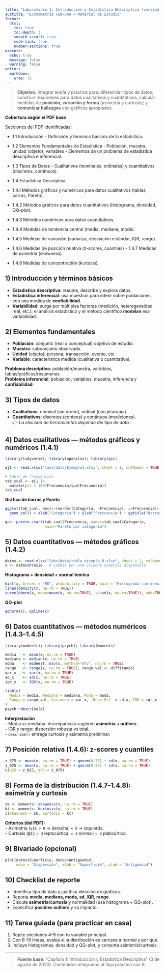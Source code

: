 ```yaml
---
title: "Laboratorio 1: Introducción y Estadística Descriptiva (versión pedagógica completa)"
subtitle: "Econometría FEN‑UAH — Material de Estudio"
format:
  html:
    toc: true
    toc-depth: 3
    smooth-scroll: true
    code-link: true
    number-sections: true
execute:
  echo: true
  message: false
  warning: false
editor: 
  markdown: 
    wrap: 72
---
```


> **Objetivo.** Integrar teoría y práctica para: diferenciar tipos de
> datos; construir resúmenes para datos cualitativos y cuantitativos;
> calcular medidas de **posición, variación y forma** (asimetría y
> curtosis); y **comunicar hallazgos** con gráficos apropiados.

::: callout-note
**Cobertura según el PDF base**

Secciones del PDF identificadas:

-    1.1 Introducción - Definición y términos básicos de la estadística.

-    1.2 Elementos Fundamentales de Estadística - Población, muestra,
    unidad (objeto), variables - Elementos de un problema de estadística
    descriptiva e inferencial.

-   1.3 Tipos de Datos - Cualitativos (nominales, ordinales) y
    cuantitativos (discretos, continuos).

-    1.4 Estadística Descriptiva.

-    1.4.1 Métodos gráficos y numéricos para datos cualitativos (tablas,
    barras, Pareto).

-    1.4.2 Métodos gráficos para datos cuantitativos (histograma,
    densidad, QQ-plot).

-    1.4.3 Métodos numéricos para datos cuantitativos.

-    1.4.4 Medidas de tendencia central (media, mediana, moda).

-    1.4.5 Medidas de variación (varianza, desviación estándar, IQR,
    rango).

-    1.4.6 Medidas de posición relativa (z-scores, cuantiles) - 1.4.7
    Medidas de asimetría (skewness).

-    1.4.8 Medidas de concentración (kurtosis).
:::

## 1) Introducción y términos básicos

-   **Estadística descriptiva**: resume, describe y explora datos.\
-   **Estadística inferencial**: usa muestras para inferir sobre
    poblaciones, con una medida de **confiabilidad**.
-   **Variabilidad**: surge por múltiples factores (medición,
    heterogeneidad real, etc.); el análisis estadístico y el método
    científico **modelan** esa variabilidad.

## 2) Elementos fundamentales

-   **Población**: conjunto (real o conceptual) objetivo de estudio.\
-   **Muestra**: subconjunto observado.\
-   **Unidad** (objeto): persona, transacción, evento, etc.\
-   **Variable**: característica medida (cualitativa o cuantitativa).

**Problema descriptivo**: población/muestra, variables,
tablas/gráficos/resúmenes.\
**Problema inferencial**: población, variables, muestra, inferencia y
**confiabilidad**.

## 3) Tipos de datos

-   **Cualitativos**: nominal (sin orden), ordinal (con jerarquía).\
-   **Cuantitativos**: discretos (conteos) y continuos (mediciones).\
    👉 *La elección de herramientas depende del tipo de dato.*

## 4) Datos cualitativos — métodos gráficos y numéricos (1.4.1)

```r
library(tidyverse); library(openxlsx); library(qcc)

ej1 <- read.xlsx("labs/data/Ejemplo1.xlsx", sheet = 1, colNames = TRUE)

# Tabla de frecuencias
tab_cual <- ej1 |>
  mutate(pct = 100*Frecuencia/sum(Frecuencia))
tab_cual
```

**Gráfico de barras y Pareto**

```r
ggplot(tab_cual, aes(x=reorder(Categoria, -Frecuencia), y=Frecuencia)) +
  geom_col() + xlab("Categoría") + ylab("Frecuencia") + ggtitle("Barras")

qcc::pareto.chart(tab_cual$Frecuencia, names=tab_cual$Categoria,
                  main="Pareto por categoría")
```

## 5) Datos cuantitativos — métodos gráficos (1.4.2)

```r
datos <- read.xlsx("labs/data/tabla_ejemplo_R.xlsx", sheet = 1, colNames = TRUE)
x <- datos$Precio   # Cambia por una columna numérica disponible
```

**Histograma + densidad + normal teórica**

```r
hist(x, breaks = "FD", probability = TRUE, main = "Histograma con densidad", xlab="x")
lines(density(x, na.rm = TRUE))
curve(dnorm(x, mean=mean(x, na.rm=TRUE), sd=sd(x, na.rm=TRUE)), add=TRUE)
```

**QQ-plot**

```r
qqnorm(x); qqline(x)
```

## 6) Datos cuantitativos — métodos numéricos (1.4.3–1.4.5)

```r
library(modeest); library(psych); library(moments)

media   <- mean(x, na.rm = TRUE)
mediana <- median(x, na.rm = TRUE)
moda    <- modeest::mlv(x, method="mfv", na.rm = TRUE)
rango   <- range(x, na.rm = TRUE); rango_val <- diff(rango)
var_x   <- var(x, na.rm = TRUE)
sd_x    <- sd(x, na.rm = TRUE)
iqr_x   <- IQR(x, na.rm = TRUE)

tibble(
  Media = media, Mediana = mediana, Moda = moda,
  Rango = rango_val, Varianza = var_x, `Desv.Est` = sd_x, IQR = iqr_x
)
psych::describe(x)
```

**Interpretación**\
- Media vs mediana: discrepancias sugieren **asimetría** u
**outliers**.\
- IQR y rango: dispersión robusta vs total.\
- `describe()` entrega curtosis y asimetría preliminar.

## 7) Posición relativa (1.4.6): z‑scores y cuantiles

```r
z_075 <- mean(x, na.rm = TRUE) + qnorm(0.75) * sd(x, na.rm = TRUE)
z_025 <- mean(x, na.rm = TRUE) + qnorm(0.25) * sd(x, na.rm = TRUE)
c(q25 = z_025, q75 = z_075)
```

## 8) Forma de la distribución (1.4.7–1.4.8): asimetría y curtosis

```r
sk <- moments::skewness(x, na.rm = TRUE)
kt <- moments::kurtosis(x, na.rm = TRUE)
c(skewness = sk, kurtosis = kt)
```

**Criterios (del PDF):**\
- Asimetría (`γ1`): `> 0` → derecha; `< 0` → izquierda.\
- Curtosis (`β2`): `> 3` leptocúrtica; `= 3` normal; `< 3` platicúrtica.

## 9) Bivariado (opcional)

```r
plot(datos$Superficie, datos$Antiguedad,
     main = "Dispersión", xlab = "Superficie", ylab = "Antigüedad")
```

## 10) Checklist de reporte

-   Identifica tipo de dato y justifica elección de gráficos.\
-   Reporta **media, mediana, moda, sd, IQR, rango**.\
-   Discute **asimetría/curtosis** y normalidad (usa histograma +
    QQ-plot).\
-   Especifica **posibles outliers** y su impacto.

## 11) Tarea guiada (para practicar en casa)

1.  Repite secciones 4–8 con tu variable principal.\
2.  Con 8–10 líneas, evalúa si la distribución es cercana a normal y por
    qué.\
3.  Incluye histogramas, densidad y QQ-plot, y comenta
    asimetría/curtosis.

------------------------------------------------------------------------

> **Fuente base**: “Capítulo 1: Introducción y Estadística Descriptiva”
> (3 de agosto de 2023). Contenidos integrados al flujo práctico con R.
